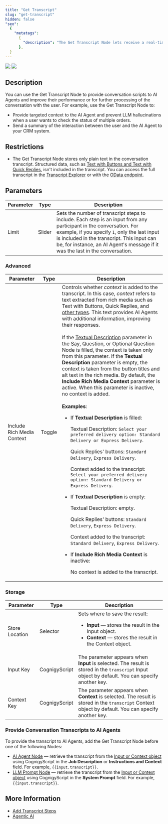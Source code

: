 ```yaml
---
title: "Get Transcript"
slug: "get-transcript"
hidden: false
"seo":
  {
    "metatags":
      {
        "description": "The Get Transcript Node lets receive a real-time conversation transcript and store the result in the Input or Context object.",
      },
  }
---
```


<a href="/release-notes/2025.20">
  <img noZoom src="https://img.shields.io/badge/Updated in-v2025.20-blue.svg" />
</a>

<Frame>
  <img
    class="image-center"
    src="/_assets/ai/develop/node-reference/services/get-transcript.png"
    style={{ width: 'auto' }}
  />
</Frame>

## Description

You can use the Get Transcript Node to provide conversation scripts to AI Agents and improve their performance or for further processing of the conversation with the user. For example, use the Get Transcript Node to:

- Provide targeted context to the AI Agent and prevent LLM hallucinations when a user wants to check the status of multiple orders.
- Send a summary of the interaction between the user and the AI Agent to your CRM system.

## Restrictions

- The Get Transcript Node stores only plain text in the conversation transcript. Structured data, such as [Text with Buttons and Text with Quick Replies](/ai/agents/develop/node-reference/basic/say#default-cognigyai-channel), isn't included in the transcript. You can access the full transcript in the [Transcript Explorer](/insights/explorers/transcript) or with the [OData endpoint](/ai/agents/analyze/odata).

## Parameters

| Parameter | Type   | Description                                                                                                                                                                                                                                                                                        |
| --------- | ------ | -------------------------------------------------------------------------------------------------------------------------------------------------------------------------------------------------------------------------------------------------------------------------------------------------- |
| Limit     | Slider | Sets the number of transcript steps to include. Each step is an input from any participant in the conversation. For example, if you specify `1`, only the last input is included in the transcript. This input can be, for instance, an AI Agent's message if it was the last in the conversation. |

### Advanced

| Parameter                  | Type   | Description                                                                                                                                                                                                                                                                                                                                                                                                                                                                                                                                                                                                                                                                                                                                                                                                                                                                                                                                                                                                                                                                                                                                                                                                                                                                                                                                                                                                                                                                     |
|----------------------------|--------|---------------------------------------------------------------------------------------------------------------------------------------------------------------------------------------------------------------------------------------------------------------------------------------------------------------------------------------------------------------------------------------------------------------------------------------------------------------------------------------------------------------------------------------------------------------------------------------------------------------------------------------------------------------------------------------------------------------------------------------------------------------------------------------------------------------------------------------------------------------------------------------------------------------------------------------------------------------------------------------------------------------------------------------------------------------------------------------------------------------------------------------------------------------------------------------------------------------------------------------------------------------------------------------------------------------------------------------------------------------------------------------------------------------------------------------------------------------------------------|
| Include Rich Media Context | Toggle | Controls whether _context_ is added to the transcript. In this case, _context_ refers to text extracted from rich media such as Text with Buttons, Quick Replies, and [other types](/ai/agents/develop/node-reference/basic/say#output-type). This text provides AI Agents with additional information, improving their responses.<br/><br/>If the [Textual Description](/ai/agents/develop/node-reference/basic/say#output-type) parameter in the Say, Question, or Optional Question Node is filled, the context is taken only from this parameter. If the **Textual Description** parameter is empty, the context is taken from the button titles and alt text in the rich media. By default, the **Include Rich Media Context** parameter is active. When this parameter is inactive, no context is added.<br/><br/>**Examples**:<ul><li>If **Textual Description** is filled:<p>Textual Description: `Select your preferred delivery option: Standard Delivery or Express Delivery`.</p><p>Quick Replies' buttons: `Standard Delivery`, `Express Delivery`.</p><p>Context added to the transcript: `Select your preferred delivery option: Standard Delivery or Express Delivery`.</p></li><li>If **Textual Description** is empty:<p>Textual Description: empty.</p><p>Quick Replies' buttons: `Standard Delivery`, `Express Delivery`.</p><p>Context added to the transcript: `Standard Delivery`, `Express Delivery`.</p></li><li>If **Include Rich Media Context** is inactive:<p>No context is added to the transcript.</p></li></ul> |

### Storage

| Parameter      | Type          | Description                                                                                                                                                       |
| -------------- | ------------- | ----------------------------------------------------------------------------------------------------------------------------------------------------------------- |
| Store Location | Selector      | Sets where to save the result:<ul><li>**Input** — stores the result in the Input object.</li><li>**Context** — stores the result in the Context object.</li></ul> |
| Input Key      | CognigyScript | The parameter appears when **Input** is selected. The result is stored in the `transcript` Input object by default. You can specify another key.                  |
| Context Key    | CognigyScript | The parameter appears when **Context** is selected. The result is stored in the `transcript` Context object by default. You can specify another key.              |

### Provide Conversation Transcripts to AI Agents

To provide the transcript to AI Agents, add the Get Transcript Node before one of the following Nodes:

- [AI Agent Node](/ai/agents/develop/node-reference/ai/ai-agent) — retrieve the transcript from the [Input or Context object](#storage) using CognigyScript in the **Job Description** or **Instructions and Context** field. For example, `{{input.transcript}}`.
- [LLM Prompt Node](/ai/agents/develop/node-reference/service/llm-prompt) — retrieve the transcript from the [Input or Context object](#storage) using CognigyScript in the **System Prompt** field. For example, `{{input.transcript}}`.

## More Information

- [Add Transcript Steps](/ai/agents/develop/node-reference/service/add-transcript-steps)
- [Agentic AI](/ai/agents/overview)
